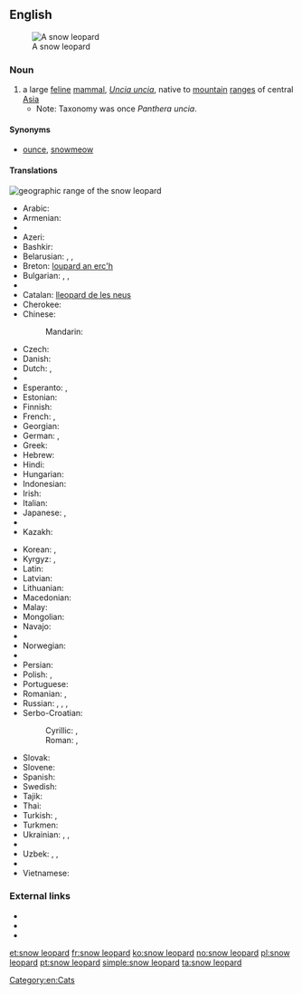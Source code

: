 ==English==
[[Image:Lightmatter snowleopard.jpg|thumb|A snow leopard]]

===Noun===
{{en-noun|head=[[snow]] [[leopard]]}}

# a large [[feline]] [[mammal]], ''[[Uncia uncia]]'', native to [[mountain]] [[range]]s of central [[Asia]]
#* Note: Taxonomy was once ''Panthera uncia''.

====Synonyms====
* [[ounce]], [[snowmeow]] {{qualifier|slang|chiefly Internet}}

====Translations====
{{rft}}
[[File:Snow leopard range.png|thumb|geographic range of the '''snow leopard''']]
{{trans-top|a large feline mammal, Uncia uncia}}
* Arabic: {{t-|ar|نمر الثلوج|m|tr=nimr al-ṯulūj|sc=Arab}}
* Armenian: {{t-|hy|ձյուն ընձառյուծ|tr=jyun ënjaṙyuç|sc=Armn}}
* {{trreq|as}}
* Azeri: {{t-|az|qar bəbiri}}
* Bashkir: {{tø|ba|барыс|tr=barıs|sc=Cyrl}}
* Belarusian: {{t-|be|барс|m|tr=bars|sc=Cyrl}}, {{t-|be|снежны барс|m|tr=snéžny bars|sc=Cyrl}}, {{t-|be|снежны леапард|m|tr=snéžny leapárd|sc=Cyrl}}
* Breton: [[loupard an erc'h]]
* Bulgarian: {{t-|bg|барс|m|tr=bars|sc=Cyrl}}, {{t-|bg|снежен барс|m|tr=snéžen bars|sc=Cyrl}}, {{t-|bg|снежен леопард|m|tr=snéžen leopárd|sc=Cyrl}}
* {{trreq|my}}
* Catalan: [[lleopard de les neus]] {{m}}
* Cherokee: {{t-|chr|ᎤᎾᏥ ᏢᏓᏥ|tr=unatsi tlvdatsi|sc=Cher}}
* Chinese:
*: Mandarin: {{t+|cmn|雪豹|tr=xuěbào|sc=Hani}}
* Czech: {{t-|cs|irbis|m}}
* Danish: {{t-|da|sneleopard}}
* Dutch: {{t+|nl|sneeuwpanter|m}}, {{t-|nl|sneeuwluipaard|m}}
* {{trreq|dz}}
* Esperanto: {{t-|eo|uncio}}, {{t-|eo|neĝleopardo}}
* Estonian: {{t-|et|lumeleopard}}
* Finnish: {{t+|fi|lumileopardi}}
* French: {{t+|fr|léopard des neiges|m}}, {{t+|fr|once|f}}
* Georgian: {{t-|ka|ირბისი|tr=irbisi}}
* German: {{t+|de|Schneeleopard|m}}, {{t-|de|Irbis|m}}
* Greek: {{t-|el|ίρβις|f|tr=írvis}}
* Hebrew: {{t-|he|נמר שלג מצוי|m}}
* Hindi: {{t-|hi|हिम तेन्दुआ|tr=him tēndu'ā|sc=Deva}}
* Hungarian: {{t-|hu|hópárduc}}
* Indonesian: {{t-|id|macan tutul salju}}
* Irish: {{t-|ga|liopard sneachta|m}}
* Italian: {{t-|it|leopardo delle nevi|m}}
* Japanese: {{t-|ja|ユキヒョウ|tr=yukihyō}}, {{t-|ja|雪豹|tr=ゆきひょう, yukihyō|sc=Jpan}}
* {{trreq|ks}}
* Kazakh: {{t|kk|барыс|tr=barıs|sc=Cyrl}}
{{trans-mid}}
* Korean: {{t-|ko|설표|tr=seolpyo|sc=Kore}}, {{t-|ko|눈표범|tr=nunpyobeom|sc=Kore}}
* Kyrgyz: {{t-|ky|барс|tr=bars|sc=Cyrl}}, {{t-|ky|илбирс|tr=ilbirs|sc=Cyrl}}
* Latin: {{t-|la|uncia|f}}
* Latvian: {{t-|lv|sniega leopards|m}}
* Lithuanian: {{t-|lt|irbis|m}}
* Macedonian: {{t-|mk|снежен леопард|m|tr=snéžen leopárd|sc=Cyrl}}
* Malay: {{t-|ms|harimau dahan salji}}
* Mongolian: {{t-|mn|ирвэс|tr=irves|sc=Cyrl}}
* Navajo: {{tø|nv|náshdóíłgaii łikizhígíí}}
* {{trreq|ne}}
* Norwegian: {{t+|no|snøleopard}}
* {{trreq|ps}}
* Persian: {{t-|fa|پلنگ برفی|tr=palang-e barfi|sc=fa-Arab}}
* Polish: {{t+|pl|pantera śnieżna|f}}, {{t-|pl|irbis|m}}
* Portuguese: {{t+|pt|leopardo-das-neves|m}}
* Romanian: {{t-|ro|irbis|m}}, {{t-|ro|leopardul zăpezilor|m}}
* Russian: {{t+|ru|ирбис|m|tr=írbis}}, {{t-|ru|снежный барс|m|tr=snéžnyj bars|sc=Cyrl}}, {{t-|ru|снежный леопард|m|tr=snéžnyj leopárd|sc=Cyrl}}, {{t+|ru|барс|m|tr=bars|sc=Cyrl}}
* Serbo-Croatian:
*: Cyrillic: {{t-|sh|снежни леопард|m}}, {{t-|sh|сњежни леопард|m}}
*: Roman: {{t-|sh|snežni leopard|m}}, {{t-|sh|snježni leopard|m}}
* Slovak: {{t-|sk|leopard snežný|m}}
* Slovene: {{t-|sl|snežni leopard|m}}
* Spanish: {{t-|es|leopardo de las nieves|m}}
* Swedish: {{t-|sv|snöleopard|c}}
* Tajik: {{t-|tg|паланги барфӣ|tr=palangi barfī|sc=Cyrl}}
* Thai: {{t+|th|เสือดาวหิมะ|tr=sĕua daao hìmá|sc=Thai}}
* Turkish: {{t-|tr|kar leoparı}}, {{t-|tr|kar parsı}}
* Turkmen: {{t+|tk|bars}}
* Ukrainian: {{t+|uk|барс|m|tr=bars|sc=Cyrl}}, {{t-|uk|сніжний барс|m|tr=snížnyj bars|sc=Cyrl}}, {{t-|uk|сніжний леопард|m|tr=snížnyj leopárd|sc=Cyrl}}
* {{trreq|ur}}
* Uzbek: {{t-|uz|bars}}, {{t-|uz|ilvirs}}, {{t-|uz|qoplon}}
* {{trreq|ug}}
* Vietnamese: {{t-|vi|báo tuyết}}
{{trans-bottom}}

===External links===
* {{pedialite}}
* {{specieslite|Uncia uncia}}
* {{commonslite|Category:Uncia uncia}}

[[Category:en:Cats]]

[[et:snow leopard]]
[[fr:snow leopard]]
[[ko:snow leopard]]
[[no:snow leopard]]
[[pl:snow leopard]]
[[pt:snow leopard]]
[[simple:snow leopard]]
[[ta:snow leopard]]